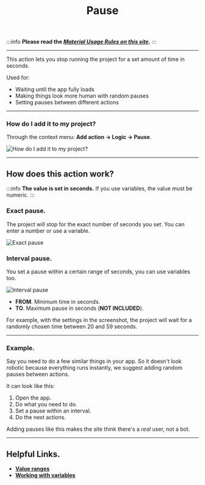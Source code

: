 ﻿---
sidebar_position: 4
title: Pause
description: Stopping project execution.
---

:::info **Please read the [*Material Usage Rules on this site*](../../Disclaimer).**
:::
_______________________________________________
This action lets you stop running the project for a set amount of time in seconds.

Used for:
- Waiting until the app fully loads
- Making things look more human with random pauses
- Setting pauses between different actions
_______________________________________________
### How do I add it to my project?
Through the context menu: **Add action → Logic → Pause**.

![How do I add it to my project?](./assets/Pause/Pause_pic1.png)
_______________________________________________
## How does this action work?
:::info **The value is set in seconds.**
If you use variables, the value must be numeric.
:::

### Exact pause.
The project will stop for the exact number of seconds you set. You can enter a number or use a variable.

![Exact pause](./assets/Pause/Pause_pic2.png)

### Interval pause.
You set a pause within a certain range of seconds, you can use variables too.

![Interval pause](./assets/Pause/Pause_pic3.png)

- **FROM**. Minimum time in seconds.
- **TO**. Maximum pause in seconds (**NOT INCLUDED**).

For example, with the settings in the screenshot, the project will wait for a randomly chosen time between 20 and 59 seconds.
_______________________________________________
### Example.
Say you need to do a few similar things in your app. So it doesn't look robotic because everything runs instantly, we suggest adding random pauses between actions.

It can look like this:
1. Open the app.
2. Do what you need to do.
3. Set a pause within an interval.
4. Do the next actions.

Adding pauses like this makes the site think there's a *real* user, not a bot.
_______________________________________________
## Helpful Links.
- [**Value ranges**](../../pm/Creating/Value_Ranges)
- [**Working with variables**](../../Data/WorkWithVariables)